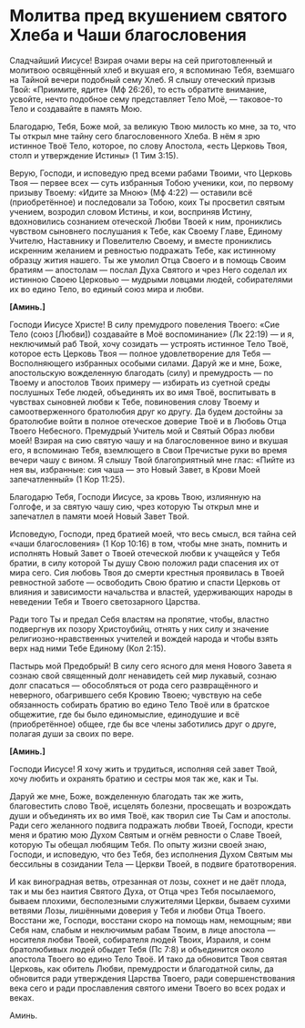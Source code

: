 # Молитва пред вкушением святого Хлеба и Чаши благословения

Сладчайший Иисусе! Взирая очами веры на сей приготовленный и молитвою освящённый хлеб и вкушая его, я вспоминаю Тебя, вземшаго на Тайной вечери подобный сему Хлеб. Я слышу отеческий призыв Твой: «Приимите, ядите» (Мф 26:26), то есть обратите внимание, усвойте, нечто подобное сему представляет Тело Моё, — таковое-то Тело и создавайте в память Мою.

Благодарю, Тебя, Боже мой, за великую Твою милость ко мне, за то, что Ты открыл мне тайну сего благословенного Хлеба. В нём я зрю истинное Твоё Тело, которое, по слову Апостола, «есть Церковь Твоя, столп и утверждение Истины» (1 Тим 3:15).

Верую, Господи, и исповедую пред всеми рабами Твоими, что Церковь Твоя — первее всех — суть избранныя Тобою ученики, кои, по первому призыву Твоему: «Идите за Мною» (Мф 4:22) — оставили всё (приобретённое) и последовали за Тобою, коих Ты просветил святым учением, возродил словом Истины, и кои, восприняв Истину, вдохновились сознанием отеческой Любви Твоей к ним, прониклись чувством сыновнего послушания к Тебе, как Своему Главе, Единому Учителю, Наставнику и Повелителю Своему, и вместе прониклись искренним желанием и ревностью подражать Тебе, как истинному образцу жития нашего. Ты же умолил Отца Своего и в помощь Своим братиям — апостолам — послал Духа Святого и чрез Него соделал их истинною Своею Церковью — мудрыми ловцами людей, собирателями их во едино Тело, во единый союз мира и любви. 

**[**Аминь.**]**

Господи Иисусе Христе! В силу премудрого повеления Твоего: «Сие Тело (союз [Любви]) создавайте в Моё воспоминание» (Лк 22:19) — и я, неключимый раб Твой, хочу созидать — устроять истинное Тело Твоё, которое есть Церковь Твоя — полное удовлетворение для Тебя — Восполняющего избранных особыми силами. Даруй же и мне, Боже, апостольскую вожделенную благодать (силу) и премудрость — по Твоему и апостолов Твоих примеру — избирать из суетной среды послушных Тебе людей, объединять их во имя Твоё, воспитывать в чувствах сыновней любви к Тебе, повиновения слову Твоему и самоотверженного братолюбия друг ко другу. Да будем достойны за братолюбие войти в полное отеческое доверие Твоё и в Любовь Отца Твоего Небесного. Премудрый Учитель мой и Святый Образ любви моей! Взирая на сию святую чашу и на благословенное вино и вкушая его, я вспоминаю Тебя, вземлющего в Свои Пречистые руки во время вечери чашу с вином. Я слышу Твой благоприятный мне глас: «Пийте из нея вы, избранные: сия чаша — это Новый Завет, в Крови Моей запечатленный» (1 Кор 11:25).

Благодарю Тебя, Господи Иисусе, за кровь Твою, излиянную на Голгофе, и за святую чашу сию, чрез которую Ты открыл мне и запечатлел в памяти моей Новый Завет Твой.

Исповедую, Господи, пред братией моей, что весь смысл, вся тайна сей «чаши благословения» (1 Кор 10:16) в том, чтобы мне знать, помнить и исполнять Новый Завет о Твоей отеческой любви к учащейся у Тебя братии, в силу которой Ты душу Свою положил ради спасения их от мира сего. Сия любовь Твоя до смерти крестныя проявилась в Твоей ревностной заботе — освободить Свою братию и спасти Церковь от влияния и зависимости начальства и властей, удерживающих народы в неведении Тебя и Твоего светозарного Царства.

Ради того Ты и предал Себя властям на пропятие, чтобы, властно подвергнув их позору Христоубийц, отнять у них силу и значение религиозно-нравственных учителей и вождей народа и чтобы взять верх над ними Тебе Единому (Кол 2:15).

Пастырь мой Предобрый! В силу сего ясного для меня Нового Завета я сознаю свой священный долг ненавидеть сей мир лукавый, сознаю долг спасаться — обособляться от рода сего развращённого и неверного, обагрившего себя Кровию Твоею; чувствую на себе обязанность собирать братию во едино Тело Твоё или в братское общежитие, где бы было единомыслие, единодушие и всё (приобретённое) общее, где бы все члены заботились друг о друге, полагая души за своих по вере. 

**[**Аминь.**]**

Господи Иисусе! Я хочу жить и трудиться, исполняя сей завет Твой, хочу любить и охранять братию и сестры моя так же, как и Ты.

Даруй же мне, Боже, вожделенную благодать так же жить, благовестить слово Твоё, исцелять болезни, просвещать и возрождать души и объединять их во имя Твоё, как творил сие Ты Сам и апостолы. Ради сего желанного подвига подражать любви Твоей, Господи, крести меня и братию мою Духом Святым и огнём ревности о Славе Твоей, которую Ты обещал любящим Тебя. По опыту жизни своей знаю, Господи, и исповедую, что без Тебя, без исполнения Духом Святым мы бессильны в созидании Тела — Церкви Твоей, в подвиге братотворения.

И как виноградная ветвь, отрезанная от лозы, сохнет и не даёт плода, так и мы без наития Святого Духа, от Отца чрез Тебя посылаемого, бываем плохими, бесполезными служителями Церкви, бываем сухими ветвями Лозы, лишёнными доверия у Тебя и любви Отца Твоего. Восстани же, Господи, восстани скоро на помощь нам, немощным; яви Себя нам, слабым и неключимым рабам Твоим, в лице апостола — носителя любви Твоей, собирателя людей Твоих, Израиля, и сонм братолюбивых людей обыдет Тебя (Пс 7:8) и объединится около апостола Твоего во едино Тело Твоё. И тако да обновится Твоя святая Церковь, как обитель Любви, премудрости и благодатной силы, да обновится ради утверждения Царства Твоего, ради совершенствования века сего и ради прославления святого имени Твоего во всех родах и веках.

Аминь.
